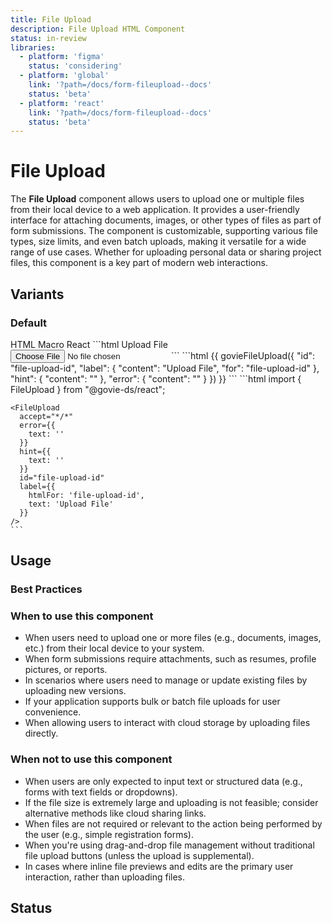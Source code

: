 ```yaml
---
title: File Upload
description: File Upload HTML Component
status: in-review
libraries:
  - platform: 'figma'
    status: 'considering'
  - platform: 'global'
    link: '?path=/docs/form-fileupload--docs'
    status: 'beta'
  - platform: 'react'
    link: '?path=/docs/form-fileupload--docs'
    status: 'beta'
---
```


# File Upload

The **File Upload** component allows users to upload one or multiple files from their local device to a web application. It provides a user-friendly interface for attaching documents, images, or other types of files as part of form submissions. The component is customizable, supporting various file types, size limits, and even batch uploads, making it versatile for a wide range of use cases. Whether for uploading personal data or sharing project files, this component is a key part of modern web interactions.

## Variants

### Default

<ComponentContainer>
  <FileUpload
    accept="*/*"
    error={{
      text: '',
    }}
    hint={{
      text: '',
    }}
    id="file-upload-id"
    label={{
      htmlFor: 'file-upload-id',
      text: 'Upload File',
    }}
  />
</ComponentContainer>

<Tabs id="tab3">
  <TabList>
    <TabItem value="tab31" checked>HTML</TabItem>
    <TabItem value="tab32">Macro</TabItem>
    <TabItem value="tab33">React</TabItem>
  </TabList>
  <TabPanel value="tab31">
    ```html
    <label
      for="file-upload-id"
      class="gi-text-md gi-mb-1 gi-label">
      Upload File
    </label>
    <input
      id="file-upload-id"
      class="gi-file-upload-input"
      type="file"
      name="file"
      accept="*/*"
    />
    ```
  </TabPanel>
  <TabPanel value="tab32">
    ```html
    {{ govieFileUpload({
      "id": "file-upload-id",
      "label": {
        "content": "Upload File",
        "for": "file-upload-id"
      },
      "hint": {
        "content": ""
      },
      "error": {
        "content": ""
      }
    }) }}
    ```

  </TabPanel>
  <TabPanel value="tab33">
    ```html
    import { FileUpload } from "@govie-ds/react";
    
    <FileUpload
      accept="*/*"
      error={{
        text: ''
      }}
      hint={{
        text: ''
      }}
      id="file-upload-id"
      label={{
        htmlFor: 'file-upload-id',
        text: 'Upload File'
      }}
    />
    ```
  </TabPanel>
</Tabs>

## Usage

### Best Practices

### When to use this component

- When users need to upload one or more files (e.g., documents, images, etc.) from their local device to your system.
- When form submissions require attachments, such as resumes, profile pictures, or reports.
- In scenarios where users need to manage or update existing files by uploading new versions.
- If your application supports bulk or batch file uploads for user convenience.
- When allowing users to interact with cloud storage by uploading files directly.

### When not to use this component

- When users are only expected to input text or structured data (e.g., forms with text fields or dropdowns).
- If the file size is extremely large and uploading is not feasible; consider alternative methods like cloud sharing links.
- When files are not required or relevant to the action being performed by the user (e.g., simple registration forms).
- When you're using drag-and-drop file management without traditional file upload buttons (unless the upload is supplemental).
- In cases where inline file previews and edits are the primary user interaction, rather than uploading files.

## Status

<ComponentStatusBlock componentId="file-upload" />

